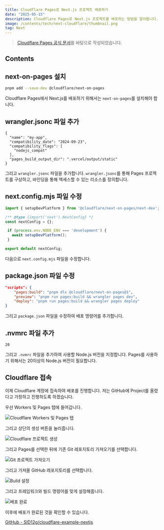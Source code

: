 ```yaml
---
title: Cloudflare Pages로 Next.js 프로젝트 배포하기
date: "2025-05-15"
description: Cloudflare Pages로 Next.js 프로젝트를 배포하는 방법을 알아봅니다.
image: /contents/tech/next-cloudflare/thumbnail.png
tag: Next
---
```


> [Cloudflare Pages 공식 문서](https://developers.cloudflare.com/pages/framework-guides/nextjs/ssr/get-started/)를 바탕으로 작성되었습니다.

## Contents

## next-on-pages 설치

```bash
pnpm add --save-dev @cloudflare/next-on-pages
```

Cloudflare Pages에서 Next.js를 배포하기 위해서는 `next-on-pages`를 설치해야 합니다.

## wrangler.jsonc 파일 추가

```jsonc:wrangler.jsonc
{
  "name": "my-app",
  "compatibility_date": "2024-09-23",
  "compatibility_flags": [
    "nodejs_compat"
  ],
  "pages_build_output_dir": ".vercel/output/static"
}
```

그리고 `wrangler.jsonc` 파일을 추가합니다. `wrangler.jsonc`를 통해 Pages 프로젝트를 구상하고, 바인딩을 통해 액세스할 수 있는 리소스를 정의합니다.

## next.config.mjs 파일 수정

```js:next.config.mjs
import { setupDevPlatform } from '@cloudflare/next-on-pages/next-dev';

/** @type {import('next').NextConfig} */
const nextConfig = {};

 if (process.env.NODE_ENV === 'development') {
   await setupDevPlatform();
 }

export default nextConfig;
```

다음으로 `next.config.mjs` 파일을 수정합니다.

## package.json 파일 수정

```json:package.json
"scripts": {
    "pages:build": "pnpm dlx @cloudflare/next-on-pages@1",
    "preview": "pnpm run pages:build && wrangler pages dev",
    "deploy": "pnpm run pages:build && wrangler pages deploy"
}
```

그리고 `package.json` 파일을 수정하여 배포 명령어를 추가합니다.

## .nvmrc 파일 추가

```bash:.nvmrc
20
```

그리고 `.nvmrc` 파일을 추가하여 사용할 Node.js 버전을 지정합니다. Pages를 사용하기 위해서는 20이상의 Node.js 버전이 필요합니다.

## Cloudflare 접속

이제 Cloudflare 계정에 접속하여 배포를 진행합니다. 저는 GitHub에 Project를 올렸다고 가정하고 진행하도록 하겠습니다.

우선 Workers 및 Pages 탭에 들어갑니다.

![Cloudflare Workers 및 Pages 탭](/contents/tech/next-cloudflare/pages.png)

그리고 상단의 생성 버튼을 눌러줍니다.

![Cloudflare 프로젝트 생성](/contents/tech/next-cloudflare/select.png)

그리고 Pages를 선택한 뒤에 기존 Git 레포지토리 가져오기를 선택합니다.

![Git 프로젝트 가져오기](/contents/tech/next-cloudflare/git.png)

그리고 가져올 GitHub 레포지토리를 선택합니다.

![Build 설정](/contents/tech/next-cloudflare/build.png)

그리고 프레임워크와 빌드 명령어를 맞게 설정해줍니다.

![배포 완료](/contents/tech/next-cloudflare/complete.png)

이후에 배포가 완료된 것을 확인할 수 있습니다.

[GitHub - SID12g/cloudflare-example-nextjs](https://github.com/SID12g/cloudflare-example-nextjs)
